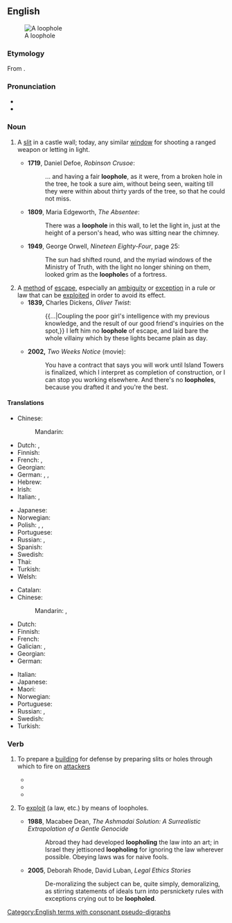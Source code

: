 ==English==
{{wikipedia}}
[[File:Caen chato meurtrière.jpg|thumb|A loophole]]

===Etymology===
From {{inh|en|enm|loupe||opening in a wall}}<!--http://www.etymonline.com/index.php?term=loophole-->.

===Pronunciation===
* {{IPA|/ˈluːphəʊl/|lang=en}}
* {{hyphenation|loop|hole|lang=en}}

===Noun===
{{en-noun}}

# {{lb|en|historical}} A [[slit]] in a castle wall; today, any similar [[window]] for shooting a ranged weapon or letting in light.
#* '''1719''', Daniel Defoe, ''Robinson Crusoe'':
#*: ... and having a fair '''loophole''', as it were, from a broken hole in the tree, he took a sure aim, without being seen, waiting till they were within about thirty yards of the tree, so that he could not miss.
#* '''1809''', Maria Edgeworth, ''The Absentee'':
#*: There was a '''loophole''' in this wall, to let the light in, just at the height of a person's head, who was sitting near the chimney.
#* '''1949''', George Orwell, ''Nineteen Eighty-Four'', page 25:
#*: The sun had shifted round, and the myriad windows of the Ministry of Truth, with the light no longer shining on them, looked grim as the '''loophole'''s of a fortress.
# A [[method]] of [[escape]], especially an [[ambiguity]] or [[exception]] in a rule or law that can be [[exploit]]ed in order to avoid its effect.
#* '''1839,''' Charles Dickens, ''Oliver Twist'':
#*: {{...|Coupling the poor girl's intelligence with my previous knowledge, and the result of our good friend's inquiries on the spot,}} I left him no '''loophole''' of escape, and laid bare the whole villainy which by these lights became plain as day.
#* '''2002,''' ''Two Weeks Notice'' (movie):
#*: You have a contract that says you will work until Island Towers is finalized, which I interpret as completion of construction, or I can stop you working elsewhere. And there's no '''loopholes''', because you drafted it and you're the best.

====Translations====
{{trans-top|method of escape}}
* Chinese:
*: Mandarin: {{t+|cmn|漏洞|tr=lòudòng|sc=Hani}}
* Dutch: {{t+|nl|achterdeur}}, {{t+|nl|maas|m|f}}
* Finnish: {{t+|fi|porsaanreikä}}
* French: {{t+|fr|échappatoire|f}}, {{t+|fr|brèche|f}}
* Georgian: {{t|ka|თავის დაძვრენა|sc=Geor}}
* German: {{t+|de|Ausflucht|f}}, {{t|de|Hintertürchen|n}}, {{t+|de|Schlupfloch|n}}
* Hebrew: {{t|he|פרצה|tr=pirtsa}}
* Irish: {{t|ga|lúb ar lár|m}}
* Italian: {{t+|it|scappatoia|f}}, {{t+|it|cavillo|m}}
{{trans-mid}}
* Japanese: {{t|ja|抜け道|tr=ぬけみち, nukemichi|sc=Jpan}}
* Norwegian: {{t|no|smutthull|n}}
* Polish: {{t+|pl|luka|f}}, {{t+|pl|kruczek|m}} {{qualifier|colloquial}}, {{t+|pl|furtka|f}} {{qualifier|colloquial}}
* Portuguese: {{t+|pt|brecha}}
* Russian: {{t+|ru|лазе́йка|f}}, {{t+|ru|увёртка|f}}
* Spanish: {{t|es|escapatoria|f}}
* Swedish: {{t+|sv|kryphål|n}}
* Thai: {{t|th|ช่องโหว่}}
* Turkish: {{t+|tr|kaçamak}}
* Welsh: {{t|cy|ffordd ymwared|f}}
{{trans-bottom}}

{{trans-top|slit in a castle wall}}
* Catalan: {{t|ca|espitllera|f}}
* Chinese:
*: Mandarin: {{t+|cmn|槍眼|sc=Hani}}, {{t+|cmn|枪眼|tr=qiāngyǎn|sc=Hani}}
* Dutch: {{t+|nl|schietgat|n}}
* Finnish: {{t|fi|ampuma-aukko}}
* French: {{t+|fr|meurtrière|f}}
* Galician: {{t|gl|seteira|f}}, {{t|gl|troneira|f}}
* Georgian: {{t|ka|ამბრაზურა|sc=Geor}}
* German: {{t+|de|Schießscharte|f}}
{{trans-mid}}
* Italian: {{t+|it|feritoia|f}}
* Japanese: {{t|ja|銃眼|tr=じゅうがん, jūgan|sc=Jpan}}
* Maori: {{t|mi|whakarua kōtare}}
* Norwegian: {{t|no|skyteskår|n}}
* Portuguese: {{t+|pt|seteira|f}}
* Russian: {{t+|ru|амбразу́ра|f}}, {{t+|ru|бойни́ца|f}}
* Swedish: {{t|sv|skottglugg|c}}
* Turkish: {{t+|tr|mazgal}}
{{trans-bottom}}

===Verb===
{{en-verb|loophol}}

# {{lb|en|military|transitive}} To prepare a [[building]] for defense by preparing slits or holes through which to fire on [[attacker]]s
#* {{quote-book|year=1896|author=Arthur Conan Doyle|title=The Exploits Of Brigadier Gerard|chapter=|edition=|url=http://www.gutenberg.org/etext/11247
|passage=The lower windows were barricaded, and the whole building '''loopholed''' for musketry fire.}}
#* {{quote-book|year=1907|author=A. E. W. Mason|title=The Broken Road|chapter=|edition=|url=http://www.gutenberg.org/etext/10755
|passage=The doors were barricaded, the shutters closed upon the windows and '''loopholed''', and provisions were brought in from the outhouses.}}
#* {{quote-book|year=1915|author=W. H. L. Watson|title=Adventures of a Despatch Rider|chapter=|edition=|url=http://www.gutenberg.org/etext/16868|passage=The Germans were '''loopholing''' it for defence.}}
# {{lb|en|transitive}} To [[exploit]] (a law, etc.) by means of loopholes.
#* '''1988''', Macabee Dean, ''The Ashmadai Solution: A Surrealistic Extrapolation of a Gentle Genocide''
#*: Abroad they had developed '''loopholing''' the law into an art; in Israel they jettisoned '''loopholing''' for ignoring the law wherever possible. Obeying laws was for naive fools.
#* '''2005''', Deborah Rhode, ‎David Luban, ''Legal Ethics Stories''
#*: De-moralizing the subject can be, quite simply, demoralizing, as stirring statements of ideals turn into persnickety rules with exceptions crying out to be '''loopholed'''.

[[Category:English terms with consonant pseudo-digraphs]]